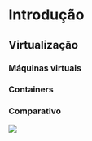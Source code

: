 # Introdução

<!-- Introdução ao contexto docker e sua utilização no INPE -->
<!-- Mostrar aqui como o ambiente pode ser facilmente reproduzido através do docker -->
<!-- Falar da famosa história de devs mundo a fora "Na minha máquina funciona" -->
<!-- Talvez, puxar algo relacionado a ciência reproduzível  -->
<!-- Docker para a garantia da reprodutibilidade -->
<!-- Artigo que lista uma série de problemas (4 problemas) para a reprodução de pesquisas -->
<!-- A separação de ambientes é feita o tempo todo, Python (envs), R (Projetos), Node (package.json e node_modules) -->

## Virtualização

<!-- https://insights.sei.cmu.edu/sei_blog/2017/09/virtualization-via-containers.html -->
<!-- https://insights.sei.cmu.edu/sei_blog/2017/09/virtualization-via-virtual-machines.html -->
<!-- Para ficar mais simples entender todo este processo de virtualização, serão utilizados as definições feitas por Donald Firesmith  -->
<!-- Virtualization is a collection of software technologies that enable software applications to run on virtual hardware (virtualization via virtual machines and hypervisor) or virtual operating systems (virtualization via containers). Note that virtualization via containers is also known as containerization. -->

<!-- Virtualization is a collection of software technologies that enable software applications to run on virtual hardware (virtualization via virtual machines and hypervisor) or virtual operating systems (virtualization via containers). -->

### Máquinas virtuais

<!-- virtual hardware (virtualization via virtual machines and hypervisor)  -->
<!-- A virtual machine (VM), also called a guest machine, is a software simulation of a hardware platform that provides a virtual operating environment for guest operating systems. A hypervisor, also called a virtual machine monitor (VMM), is a software program that runs on an actual host hardware platform and supervises the execution of the guest operating systems on the virtual machines. -->

### Containers

<!-- virtual operating systems (virtualization via containers) -->
<!-- A container is a virtual runtime environment that runs on top of a single operating system (OS) kernel and emulates an operating system rather than the underlying hardware. -->

### Comparativo

![](res/container_and_vm-jenny_fong.png)
